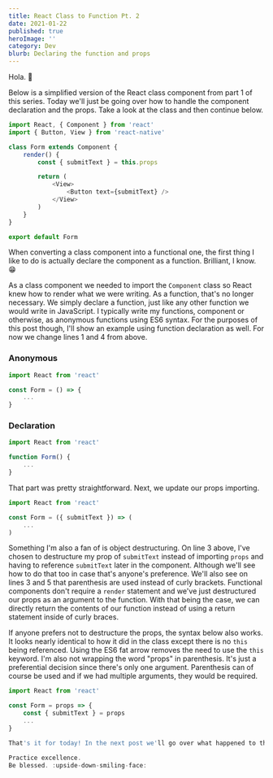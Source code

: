 ```yaml
---
title: React Class to Function Pt. 2
date: 2021-01-22
published: true
heroImage: ''
category: Dev
blurb: Declaring the function and props
---
```


Hola. :wave:

Below is a simplified version of the React class component from part 1 of this series. Today we'll just be going over how to handle the component declaration and the props. Take a look at the class and then continue below.

```js
import React, { Component } from 'react'
import { Button, View } from 'react-native'

class Form extends Component {
    render() {
        const { submitText } = this.props

        return (
            <View>
                <Button text={submitText} />
            </View>
        )
    }
}

export default Form
```

When converting a class component into a functional one, the first thing I like to do is actually declare the component as a function. Brilliant, I know. :grin:

As a class component we needed to import the `Component` class so React knew how to render what we were writing. As a function, that's no longer necessary. We simply declare a function, just like any other function we would write in JavaScript. I typically write my functions, component or otherwise, as anonymous functions using ES6 syntax. For the purposes of this post though, I'll show an example using function declaration as well.
For now we change lines 1 and 4 from above.

### Anonymous
```js
import React from 'react'

const Form = () => {
    ...
}
```

### Declaration
```js
import React from 'react'

function Form() {
    ...
}
```

That part was pretty straightforward. Next, we update our props importing. 

```js
import React from 'react'

const Form = ({ submitText }) => (
    ...
)
```

Something I'm also a fan of is object destructuring. On line 3 above, I've chosen to destructure my prop of `submitText` instead of importing `props` and having to reference `submitText` later in the component. Although we'll see how to do that too in case that's anyone's preference. We'll also see on lines 3 and 5 that parenthesis are used instead of curly brackets. Functional components don't require a `render` statement and we've just destructured our props as an argument to the function. With that being the case, we can directly return the contents of our function instead of using a return statement inside of curly braces.

If anyone prefers not to destructure the props, the syntax below also works. It looks nearly identical to how it did in the class except there is no `this` being referenced. Using the ES6 fat arrow removes the need to use the `this` keyword. I'm also not wrapping the word "props" in parenthesis. It's just a preferential decision since there's only one argument. Parenthesis can of course be used and if we had multiple arguments, they would be required.

```js
import React from 'react'

const Form = props => {
    const { submitText } = props
    ...
}

That's it for today! In the next post we'll go over what happened to the constructor.

Practice excellence.
Be blessed. :upside-down-smiling-face:
